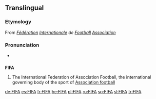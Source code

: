 {{also|fifa}}
==Translingual==
{{wikipedia}}

===Etymology===
From {{etyl|fr}} ''[[fédération|Fédération]] [[international|Internationale]] de [[football#French|Football]] [[association#French|Association]]''

===Pronunciation===
* {{IPA|/fiːfə/|lang=mul}}

==={{acronym}}===
'''FIFA'''

# {{football}} The International Federation of Association Football, the international governing body of the sport of [[association football|Association football]]

[[de:FIFA]]
[[es:FIFA]]
[[fr:FIFA]]
[[he:FIFA]]
[[pl:FIFA]]
[[ru:FIFA]]
[[sq:FIFA]]
[[sl:FIFA]]
[[tr:FIFA]]